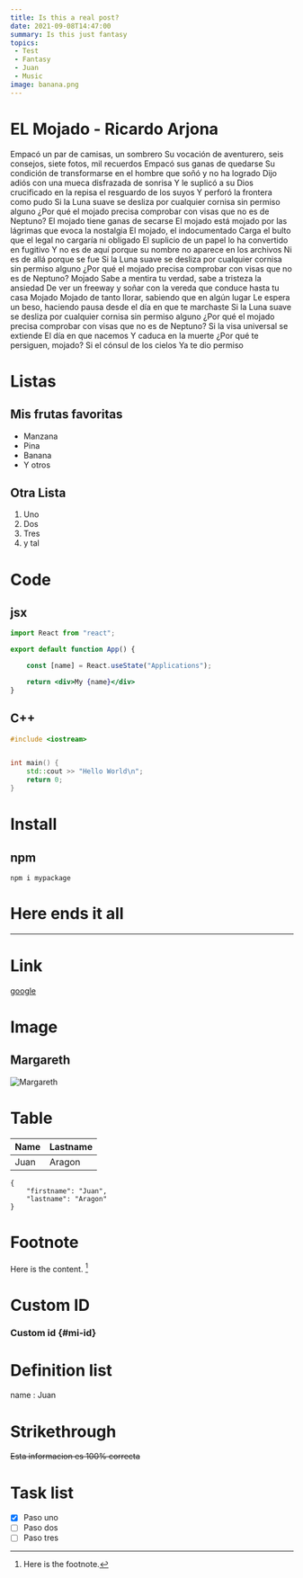 ```yaml
---
title: Is this a real post?
date: 2021-09-08T14:47:00
summary: Is this just fantasy
topics:
 - Test
 - Fantasy
 - Juan
 - Music
image: banana.png
---
```


# EL Mojado - Ricardo Arjona
Empacó un par de camisas, un sombrero
Su vocación de aventurero, seis consejos, siete fotos, mil recuerdos
Empacó sus ganas de quedarse
Su condición de transformarse en el hombre que soñó y no ha logrado
Dijo adiós con una mueca disfrazada de sonrisa
Y le suplicó a su Dios crucificado en la repisa el resguardo de los suyos
Y perforó la frontera como pudo
Si la Luna suave se desliza por cualquier cornisa sin permiso alguno
¿Por qué el mojado precisa comprobar con visas que no es de Neptuno?
El mojado tiene ganas de secarse
El mojado está mojado por las lágrimas que evoca la nostalgia
El mojado, el indocumentado
Carga el bulto que el legal no cargaría ni obligado
El suplicio de un papel lo ha convertido en fugitivo
Y no es de aquí porque su nombre no aparece en los archivos
Ni es de allá porque se fue
Si la Luna suave se desliza por cualquier cornisa sin permiso alguno
¿Por qué el mojado precisa comprobar con visas que no es de Neptuno?
Mojado
Sabe a mentira tu verdad, sabe a tristeza la ansiedad
De ver un freeway y soñar con la vereda que conduce hasta tu casa
Mojado
Mojado de tanto llorar, sabiendo que en algún lugar
Le espera un beso, haciendo pausa desde el día en que te marchaste
Si la Luna suave se desliza por cualquier cornisa sin permiso alguno
¿Por qué el mojado precisa comprobar con visas que no es de Neptuno?
Si la visa universal se extiende
El día en que nacemos
Y caduca en la muerte
¿Por qué te persiguen, mojado?
Si el cónsul de los cielos
Ya te dio permiso

# Listas
## Mis frutas favoritas
 - Manzana
 - Pina
 - Banana
 - Y otros

## Otra Lista
1. Uno
2. Dos
3. Tres
4. y tal


# Code

## jsx

```jsx
import React from "react";

export default function App() {

    const [name] = React.useState("Applications");

    return <div>My {name}</div>
}
```

## C++

```cpp
#include <iostream>


int main() {
    std::cout >> "Hello World\n";
    return 0;
}

```

# Install

## npm

`npm i mypackage`


# Here ends it all

---

# Link

[google](https://google.com)

# Image

## Margareth

![Margareth](https://mssnapps.com/cats/cat1627851317553.jpg)


# Table

| Name | Lastname |
|------|----------|
| Juan | Aragon   |

```
{
    "firstname": "Juan",
    "lastname": "Aragon"
}
```

# Footnote

Here is the content. [^1]

[^1]: Here is the footnote.


# Custom ID

### Custom id {#mi-id}

# Definition list

name
: Juan

# Strikethrough

~~Esta informacion es 100% correcta~~

# Task list

 - [X] Paso uno
 - [ ] Paso dos
 - [ ] Paso tres